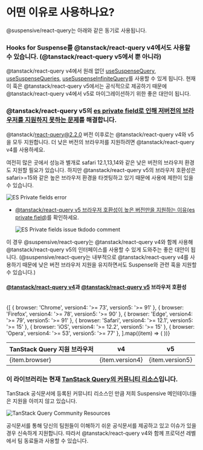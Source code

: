 
# 어떤 이유로 사용하나요?

@suspensive/react-query는 아래와 같은 동기로 사용됩니다.

<Steps>

### Hooks for Suspense를 @tanstack/react-query v4에서도 사용할 수 있습니다. (@tanstack/react-query v5에서 뿐 아니라)

@tanstack/react-query v4에서 원래 없던 [useSuspenseQuery](/docs/react-query/useSuspenseQuery), [useSuspenseQueries](/docs/react-query/useSuspenseQueries), [useSuspenseInfiniteQuery](/docs/react-query/useSuspenseInfiniteQuery)를 사용할 수 있게 됩니다. 현재 이 훅은 @tanstack/react-query v5에서는 공식적으로 제공하기 때문에 @tanstack/react-query v4에서 v5로 마이그레이션하기 위한 좋은 대안이 됩니다.

### @tanstack/react-query v5의 [es private field로 인해 저버전의 브라우저를 지원하지 못하는 문제](https://github.com/TanStack/query/issues/6371#issuecomment-1810246027)를 해결합니다.

<Callout type='info'>

@tanstack/react-query@2.2.0 버전 이후로는 @tanstack/react-query v4와 v5을 모두 지원합니다. 더 낮은 버전의 브라우저를 지원하려면 @tanstack/react-query v4를 사용하세요.

</Callout>

여전히 많은 곳에서 성능과 별개로 safari 12.1,13,14와 같은 낮은 버전의 브라우저 환경도 지원할 필요가 있습니다. 하지만 @tanstack/react-query v5의 브라우저 호환성은 safari>=15와 같은 높은 브라우저 환경을 타겟팅하고 있기 때문에 사용에 제한이 있을 수 있습니다.

![ES Private fields error](/img/react-query_private-class-fields-error.png)

- [@tanstack/react-query v5 브라우저 호환성이 높은 버전만을 지원하는 이유(es private field)](https://github.com/TanStack/query/issues/6371#issuecomment-1810246027)를 확인하세요.

  ![ES Private fields issue tkdodo comment](/img/react-query_private-class-fields-tkdodo-comment.png)

이 경우 @suspensive/react-query는 @tanstack/react-query v4와 함께 사용해 @tanstack/react-query v5의 인터페이스를 사용할 수 있게 도와주는 좋은 대안이 됩니다.
(@suspensive/react-query는 내부적으로 @tanstack/react-query v4를 사용하기 때문에 낮은 버전 브라우저 지원을 유지하면서도 Suspense와 관련 훅을 지원할 수 있습니다.)

#### [@tanstack/react-query v4](https://tanstack.com/query/v4/docs/framework/react/installation#requirements)과 [@tanstack/react-query v5](https://tanstack.com/query/v5/docs/framework/react/installation#requirements) 브라우저 호환성

<br />

<table>
  <thead>
    <tr>
      <th>TanStack Query 지원 브라우저</th>
      <th>v4</th>
      <th>v5</th>
    </tr>
  </thead>
  <tbody>
    {[
      { browser: 'Chrome', version4: '>= 73', version5: '>= 91' },
      { browser: 'Firefox', version4: '>= 78', version5: '>= 90' },
      { browser: 'Edge', version4: '>= 79', version5: '>= 91' },
      { browser: 'Safari', version4: '>= 12.1', version5: '>= 15' },
      { browser: 'iOS', version4: '>= 12.2', version5: '>= 15' },
      { browser: 'Opera', version4: '>= 53', version5: '>= 77' },
    ].map((item) => (
      <tr key={item.browser}>
        <td>{item.browser}</td>
        <td className="text-center">{item.version4}</td>
        <td className="text-center">{item.version5}</td>
      </tr>
    ))}
  </tbody>
</table>

### 이 라이브러리는 현재 [TanStack Query의 커뮤니티 리소스](https://tanstack.com/query/v4/docs/framework/react/community/suspensive-react-query)입니다.

TanStack 공식문서에 등록된 커뮤니티 리소스인 만큼 저희 Suspensive 메인테이너들은 지원을 아끼지 않고 있습니다.

![TanStack Query Community Resources](/img/react-query_community-resources.png)

공식문서를 통해 당신의 팀원들이 이해하기 쉬운 공식문서를 제공하고 있고 이슈가 있을 경우 신속하게 지원합니다.
따라서 @tanstack/react-query v4와 함께 프로덕션 레벨에서 팀 동료들과 사용할 수 있습니다.

</Steps>
